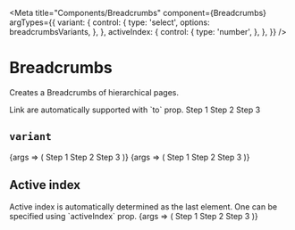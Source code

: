 
<Meta
  title="Components/Breadcrumbs"
  component={Breadcrumbs}
  argTypes={{
    variant: {
      control: {
        type: 'select',
        options: breadcrumbsVariants,
      },
    },
    activeIndex: {
      control: {
        type: 'number',
      },
    },
  }}
/>

# Breadcrumbs

<Description>Creates a Breadcrumbs of hierarchical pages.</Description>

<Description>
  Link are automatically supported with `to` prop.
</Description>

<Canvas>
  <Story name="basic">
    <Breadcrumbs>
      <Breadcrumbs.Item to="/step1">Step 1</Breadcrumbs.Item>
      <Breadcrumbs.Item to="/step1/step2">Step 2</Breadcrumbs.Item>
      <Breadcrumbs.Item>Step 3</Breadcrumbs.Item>
    </Breadcrumbs>
  </Story>
</Canvas>

## `variant`

<Canvas>
  <Story
    name="Breadcrumbs-bubble"
    args={{
      variant: 'bubble',
      activeIndex: 1,
    }}
  >
    {args => (
      <Breadcrumbs {...args}>
        <Breadcrumbs.Item>Step 1</Breadcrumbs.Item>
        <Breadcrumbs.Item>Step 2</Breadcrumbs.Item>
        <Breadcrumbs.Item>Step 3</Breadcrumbs.Item>
      </Breadcrumbs>
    )}
  </Story>
  <Story
    name="Breadcrumbs-link"
    args={{
      variant: 'link',
      activeIndex: 1,
    }}
  >
    {args => (
      <Breadcrumbs {...args}>
        <Breadcrumbs.Item>Step 1</Breadcrumbs.Item>
        <Breadcrumbs.Item>Step 2</Breadcrumbs.Item>
        <Breadcrumbs.Item>Step 3</Breadcrumbs.Item>
      </Breadcrumbs>
    )}
  </Story>
</Canvas>

## Active index

<Description>
  Active index is automatically determined as the last element. One can be specified using `activeIndex` prop.
</Description>

<Canvas>
  <Story
    name="Breadcrumbs-active"
    args={{
      activeIndex: 0,
      variant: 'bubble'
    }}
  >
    {args => (
      <Breadcrumbs {...args}>
        <Breadcrumbs.Item>Step 1</Breadcrumbs.Item>
        <Breadcrumbs.Item>Step 2</Breadcrumbs.Item>
        <Breadcrumbs.Item>Step 3</Breadcrumbs.Item>
      </Breadcrumbs>
    )}
  </Story>
</Canvas>
